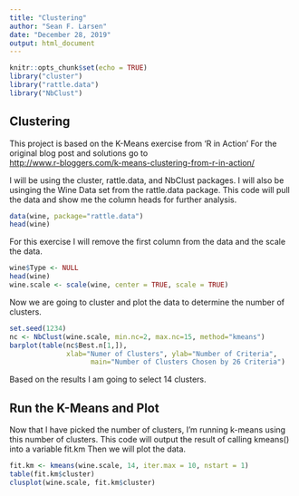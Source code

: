 ```yaml
---
title: "Clustering"
author: "Sean F. Larsen"
date: "December 28, 2019"
output: html_document
---
```


```r
knitr::opts_chunk$set(echo = TRUE)
library("cluster")
library("rattle.data")
library("NbClust")
```

## Clustering
This project is based on the K-Means exercise from 'R in Action'
For the original blog post and solutions go to  
<http://www.r-bloggers.com/k-means-clustering-from-r-in-action/>

I will be using the cluster, rattle.data, and NbClust packages.
I will also be usinging the Wine Data set from the rattle.data package.
This code will pull the data and show me the column heads for further analysis.

```r
data(wine, package="rattle.data")
head(wine)
```
For this exercise I will remove the first column from the data
and the scale the data.

```r
wine$Type <- NULL
head(wine)
wine.scale <- scale(wine, center = TRUE, scale = TRUE)
```

Now we are going to cluster and plot the data to determine the number of clusters.

```r
set.seed(1234)
nc <- NbClust(wine.scale, min.nc=2, max.nc=15, method="kmeans")
barplot(table(nc$Best.n[1,]),
	          xlab="Numer of Clusters", ylab="Number of Criteria",
		            main="Number of Clusters Chosen by 26 Criteria")
```

Based on the results I am going to select 14 clusters.

## Run the K-Means and Plot
Now that I have picked the number of clusters, I'm running k-means 
using this number of clusters. This code will output the result of calling kmeans()
into a variable fit.km
Then we will plot the data.

```r
fit.km <- kmeans(wine.scale, 14, iter.max = 10, nstart = 1)
table(fit.km$cluster)
clusplot(wine.scale, fit.km$cluster)
```


